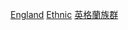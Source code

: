 {{container}}
{{Commons category|People of England by ethnicity}}
[[Category:各族群英國人|England]]
[[Category:英格兰人|Ethnic]]
[[Category:英格蘭族群|]]
{{CatAutoTOC}}
